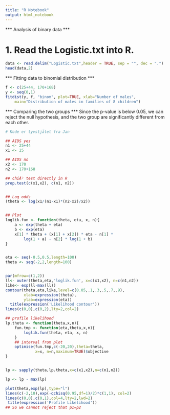 ```yaml
---
title: "R Notebook"
output: html_notebook
---
```


*** Analysis of binary data ***

# 1. Read the Logistic.txt into R.

```r
data <- read.delim("Logistic.txt",header = TRUE, sep = "", dec = ".")
head(data,2) 

```
*** Fitting data to binomial distribution ***

```r
f <- c(25+44, 170+168)
y <- seq(0,1)
fitdist(y, f, "binom", plot=TRUE, xlab="Number of males",
	main="Distribution of males in families of 8 children")
```
*** Comparing the two groups ***
Since the p-value is below 0.05, we can reject the null hypothesis, and the two group are significantly different from each other.

```r
# Kode er tyvstjålet fra Jan

## AIDS yes
n1 <- 25+44
x1 <- 25

## AIDS no
x2 <- 170
n2 <- 170+168

## chiÂ² test directly in R
prop.test(c(x1,x2), c(n1, n2))


## Log odds
(theta <- log(x1/(n1-x1)*(n2-x2)/x2))


## Plot
loglik.fun <- function(theta, eta, x, n){
    a <- exp(theta + eta)
    b <- exp(eta)
    x[1] * theta + (x[1] + x[2]) * eta - n[1] *
        log(1 + a) - n[2] * log(1 + b)
}


eta <- seq(-0.5,0.5,length=100)
theta <- seq(-2,2,length=100)


par(mfrow=c(1,2))
ll<- outer(theta,eta,'loglik.fun', x=c(x1,x2), n=c(n1,n2))
like<- exp(ll-max(ll))
contour(theta,eta,like,level=c(0.05,.1,.3,.5,.7,.9),
        xlab=expression(theta),
        ylab=expression(eta))
  title(expression('Likelihood contour'))
lines(c(0,0),c(0,2),lty=2,col=2)

## profile likelihood
lp.theta <- function(theta,x,n){
    fun.tmp <- function(eta,theta,x,n){
        loglik.fun(theta, eta, x, n)
    }
    ## interval from plot
    optimise(fun.tmp,c(-20,20),theta=theta,
             x=x, n=n,maximum=TRUE)$objective
}


lp <- sapply(theta,lp.theta,x=c(x1,x2),n=c(n1,n2))

lp <- lp - max(lp)

plot(theta,exp(lp),type="l")
lines(c(-2,10),exp(-qchisq(0.95,df=1)/2)*c(1,1), col=2)
lines(c(0,0),c(0,1),col=4,lty=2,lwd=2)
 title(expression('Profile Likelihood'))
## So we cannot reject that p1=p2

```









